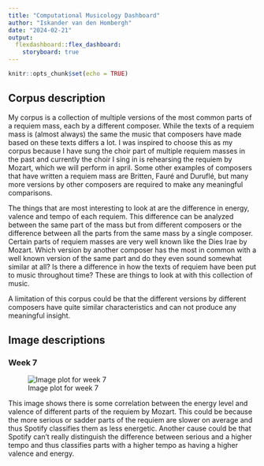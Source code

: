 ```yaml
---
title: "Computational Musicology Dashboard"
author: "Iskander van den Hombergh"
date: "2024-02-21"
output: 
  flexdashboard::flex_dashboard:
    storyboard: true
---
```


```r
knitr::opts_chunk$set(echo = TRUE)
```

## Corpus description

My corpus is a collection of multiple versions of the most common parts of a requiem mass, each by a different composer. While the texts of a requiem mass is (almost always) the same the music that composers have made based on these texts differs a lot. I was inspired to choose this as my corpus because I have sung the choir part of multiple requiem masses in the past and currently the choir I sing in is rehearsing the requiem by Mozart, which we will perform in april. Some other examples of composers that have written a requiem mass are Britten, Fauré and Duruflé, but many more versions by other composers are required to make any meaningful comparisons.

The things that are most interesting to look at are the difference in energy, valence and tempo of each requiem. This difference can be analyzed between the same part of the mass but from different composers or the difference between all the parts from the same mass by a single composer. Certain parts of requiem masses are very well known like the Dies Irae by Mozart. Which version by another composer has the most in common with a well known version of the same part and do they even sound somewhat similar at all? Is there a difference in how the texts of requiem have been put to music throughout time? These are things to look at with this collection of music.

A limitation of this corpus could be that the different versions by different composers have quite similar characteristics and can not produce any meaningful insight.

## Image descriptions

### Week 7

![Image plot for week 7](homework_week7.png)

This image shows there is some correlation between the energy level and valence of different parts of the requiem by Mozart. This could be because the more serious or sadder parts of the requiem are slower on average and thus Spotify classifies them as less energetic. Another cause could be that Spotify can't really distinguish the difference between serious and a higher tempo and thus classifies parts with a higher tempo as having a higher valence and energy.
